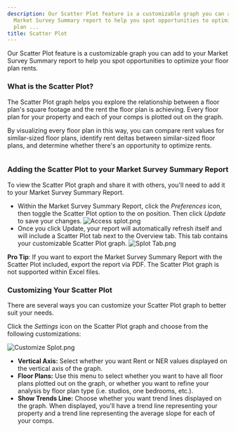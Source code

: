 ```yaml
---
description: Our Scatter Plot feature is a customizable graph you can add to your
  Market Survey Summary report to help you spot opportunities to optimize your floor
  plan ...
title: Scatter Plot
---
```


Our Scatter Plot feature is a customizable graph you can add to your Market Survey Summary report to help you spot opportunities to optimize your floor plan rents.


### What is the Scatter Plot?


The Scatter Plot graph helps you explore the relationship between a floor plan's square footage and the rent the floor plan is achieving. Every floor plan for your property and each of your comps is plotted out on the graph. 


By visualizing every floor plan in this way, you can compare rent values for similar-sized floor plans, identify rent deltas between similar-sized floor plans, and determine whether there's an opportunity to optimize rents. 


<Frame>
  <img src="/images/radix/6aa5f43c676e931665afeb792dbae31bd61604c4.png" alt="" />
</Frame>


### Adding the Scatter Plot to your Market Survey Summary Report


To view the Scatter Plot graph and share it with others, you'll need to add it to your Market Survey Summary Report. 


* Within the Market Survey Summary Report, click the *Preferences* icon, then toggle the Scatter Plot option to the on position. Then click *Update* to save your changes. ![Access splot.png](/images/radix/68e105972343c4bcc7bfe823c10bb676f5add3f9.png)
* Once you click Update, your report will automatically refresh itself and will include a Scatter Plot tab next to the Overview tab. This tab contains your customizable Scatter Plot graph. ![Splot Tab.png](/images/radix/36373ab2c0b708d30a2f38d65ec74e40fefb263d.png)



**Pro Tip**: If you want to export the Market Survey Summary Report with the Scatter Plot included, export the report via PDF. The Scatter Plot graph is not supported within Excel files.



### Customizing Your Scatter Plot


There are several ways you can customize your Scatter Plot graph to better suit your needs. 


Click the *Settings* icon on the Scatter Plot graph and choose from the following customizations:


<Frame>
  <img src="/images/radix/1c93d2ffb49ccbdc5bd4caa778d931258b6f1234.png" alt="Customize Splot.png" />
</Frame>


* **Vertical Axis:** Select whether you want Rent or NER values displayed on the vertical axis of the graph.
* **Floor Plans:** Use this menu to select whether you want to have all floor plans plotted out on the graph, or whether you want to refine your analysis by floor plan type (i.e. studios, one bedrooms, etc.).
* **Show Trends Line:** Choose whether you want trend lines displayed on the graph. When displayed, you'll have a trend line representing your property and a trend line representing the average slope for each of your comps.